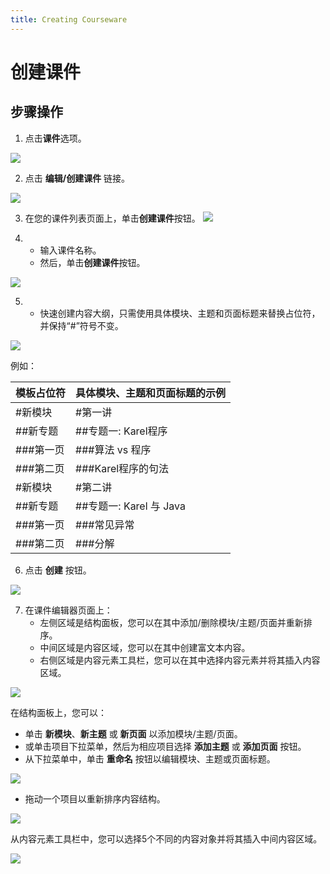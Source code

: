 ```yaml
--- 
title: Creating Courseware
--- 
```




# 创建课件

## 步骤操作
1. 点击**课件**选项。

![](/img/ulearning/teacher/prepare04.png)

2. 点击 **编辑/创建课件** 链接。

![](/img/ulearning/teacher/prepare05.png)

3. 在您的课件列表页面上，单击**创建课件**按钮。
![](/img/ulearning/teacher/prepare06.png)

4. - 输入课件名称。
   - 然后，单击**创建课件**按钮。

![](/img/ulearning/teacher/prepare07.png)

5. - 快速创建内容大纲，只需使用具体模块、主题和页面标题来替换占位符，并保持“#”符号不变。

![](/img/ulearning/teacher/prepare08.png)

   例如：
   
   模板占位符 | 具体模块、主题和页面标题的示例
   --- | ---
   #新模块 | #第一讲
   ##新专题 | ##专题一: Karel程序
   ###第一页 | ###算法 vs 程序
   ###第二页 | ###Karel程序的句法
   #新模块 | #第二讲
   ##新专题 | ##专题一: Karel 与 Java
   ###第一页 | ###常见异常
   ###第二页 | ###分解

6. 点击 **创建** 按钮。 
 
![](/img/ulearning/teacher/prepare09.png)
 
 7. 在课件编辑器页面上： 
    - 左侧区域是结构面板，您可以在其中添加/删除模块/主题/页面并重新排序。 
    - 中间区域是内容区域，您可以在其中创建富文本内容。 
    - 右侧区域是内容元素工具栏，您可以在其中选择内容元素并将其插入内容区域。 
 
 ![](/img/ulearning/teacher/prepare10.png)
 
 在结构面板上，您可以： 
 - 单击 **新模块**、**新主题** 或 **新页面** 以添加模块/主题/页面。 
 - 或单击项目下拉菜单，然后为相应项目选择 **添加主题** 或 **添加页面** 按钮。 
 - 从下拉菜单中，单击 **重命名** 按钮以编辑模块、主题或页面标题。 
 
 ![](/img/ulearning/teacher/prepare11.png)
 
 - 拖动一个项目以重新排序内容结构。 

 ![](/img/ulearning/teacher/prepare12.png)
 
 从内容元素工具栏中，您可以选择5个不同的内容对象并将其插入中间内容区域。 

 ![](/img/ulearning/teacher/prepare13.png)
